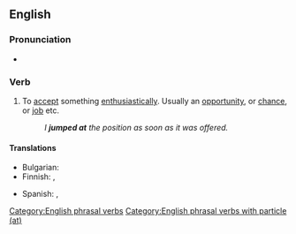 ==English==

===Pronunciation===
* {{audio|En-au-jump at.ogg|Audio (AU)|lang=en}}

===Verb===
{{head|en|verb}}

# {{lb|en|idiomatic}} To [[accept]] something [[enthusiastically]]. Usually an [[opportunity]], or [[chance]], or [[job]] etc.
#: ''I '''jumped at''' the position as soon as it was offered.''

====Translations====
{{trans-top|to accept something enthusiastically}}
* Bulgarian: {{t|bg|приемам охотно}}
* Finnish: {{t+|fi|tarrata}}, {{t+|fi|rynnätä}}
{{trans-mid}}
* Spanish: {{t+|es|apresurarse}}, {{t+|es|aprovechar}}
{{trans-bottom}}

[[Category:English phrasal verbs]]
[[Category:English phrasal verbs with particle (at)]]